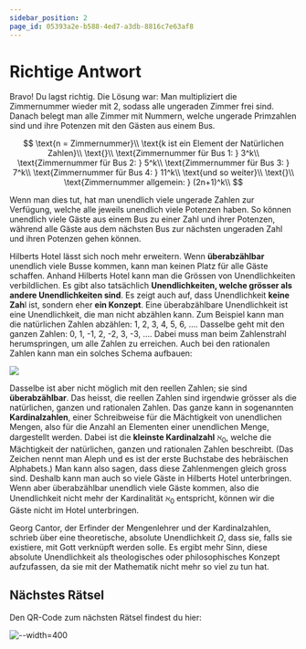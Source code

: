 ```yaml
---
sidebar_position: 2
page_id: 05393a2e-b588-4ed7-a3db-8816c7e63af8
---
```


# Richtige Antwort

Bravo! Du lagst richtig. Die Lösung war:
Man multipliziert die Zimmernummer wieder mit 2, sodass alle ungeraden Zimmer frei sind. Danach belegt man alle Zimmer mit Nummern, welche ungerade Primzahlen sind und ihre Potenzen mit den Gästen aus einem Bus.

$$
\text{n = Zimmernummer}\\
\text{k ist ein Element der Natürlichen Zahlen}\\
\text{}\\
\text{Zimmernummer für Bus 1: } 3^k\\
\text{Zimmernummer für Bus 2: } 5^k\\
\text{Zimmernummer für Bus 3: } 7^k\\
\text{Zimmernummer für Bus 4: } 11^k\\
\text{und so weiter}\\
\text{}\\
\text{Zimmernummer allgemein: } (2n+1)^k\\
$$

Wenn man dies tut, hat man unendlich viele ungerade Zahlen zur Verfügung, welche alle jeweils unendlich viele Potenzen haben. So können unendlich viele Gäste aus einem Bus zu einer Zahl und ihrer Potenzen, während alle Gäste aus dem nächsten Bus zur nächsten ungeraden Zahl und ihren Potenzen gehen können.

Hilberts Hotel lässt sich noch mehr erweitern. Wenn **überabzählbar** unendlich viele Busse kommen, kann man keinen Platz für alle Gäste schaffen. Anhand Hilberts Hotel kann man die Grössen von Unendlichkeiten verbildlichen. Es gibt also tatsächlich **Unendlichkeiten, welche grösser als andere Unendlichkeiten sind**. Es zeigt auch auf, dass Unendlichkeit **keine Zah**l ist, sondern eher **ein Konzept**.&#x20;
Eine überabzählbare Unendlichkeit ist eine Unendlichkeit, die man nicht abzählen kann. Zum Beispiel kann man die natürlichen Zahlen abzählen: 1, 2, 3, 4, 5, 6, .... Dasselbe geht mit den ganzen Zahlen: 0, 1, -1, 2, -2, 3, -3, .... Dabei muss man beim Zahlenstrahl herumspringen, um alle Zahlen zu erreichen. Auch bei den rationalen Zahlen kann man ein solches Schema aufbauen:&#x20;

![](./images/efhfdhfoidjfoidc.PNG)

Dasselbe ist aber nicht möglich mit den reellen Zahlen; sie sind **überabzählbar**. Das heisst, die reellen Zahlen sind irgendwie grösser als die natürlichen, ganzen und rationalen Zahlen. Das ganze kann in sogenannten **Kardinalzahlen**, einer Schreibweise für die Mächtigkeit von unendlichen Mengen, also für die Anzahl an Elementen einer unendlichen Menge, dargestellt werden. Dabei ist die **kleinste Kardinalzahl** $\aleph_0$, welche die Mächtigkeit der natürlichen, ganzen und rationalen Zahlen beschreibt. (Das Zeichen nennt man Aleph und es ist der erste Buchstabe des hebräischen Alphabets.) Man kann also sagen, dass diese Zahlenmengen gleich gross sind. Deshalb kann man auch so viele Gäste in Hilberts Hotel unterbringen. Wenn aber überabzählbar unendlich viele Gäste kommen, also die Unendlichkeit nicht mehr der Kardinalität $\aleph_0$ entspricht, können wir die Gäste nicht im Hotel unterbringen.

Georg Cantor, der Erfinder der Mengenlehrer und der Kardinalzahlen, schrieb über eine theoretische, absolute Unendlichkeit $\Omega$, dass sie, falls sie existiere, mit Gott verknüpft werden solle. Es ergibt mehr Sinn, diese absolute Unendlichkeit als theologisches oder philosophisches Konzept aufzufassen, da sie mit der Mathematik nicht mehr so viel zu tun hat.

## Nächstes Rätsel

Den QR-Code zum nächsten Rätsel findest du hier:

![--width=400](./images/d029b043-d988-41b1-bd0a-602498e933d6.JPG)
